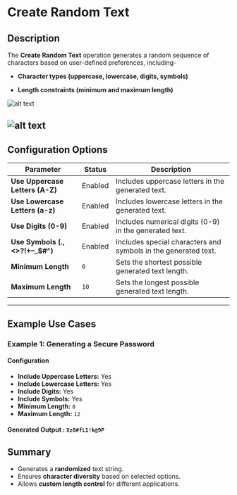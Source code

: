 # **Create Random Text**

## **Description**

The **Create Random Text** operation generates a random sequence of characters based on user-defined preferences, including-

- **Character types (uppercase, lowercase, digits, symbols)**

- **Length constraints (minimum and maximum length)**

![alt text](../../assets/text-action/create-random-text1.png)

![alt text](../../assets/text-action/create-random-text2.png)
---

## **Configuration Options**

| Parameter                           | Status  | Description |
|-------------------------------------|---------|-------------|
| **Use Uppercase Letters (A-Z)**    | Enabled  | Includes uppercase letters in the generated text. |
| **Use Lowercase Letters (a-z)**    | Enabled  | Includes lowercase letters in the generated text. |
| **Use Digits (0-9)**               | Enabled  | Includes numerical digits (0-9) in the generated text. |
| **Use Symbols (.,\<>?!+–_$#^)**     | Enabled  | Includes special characters and symbols in the generated text. |
| **Minimum Length**                 | `6`     | Sets the shortest possible generated text length. |
| **Maximum Length**                 | `10`    | Sets the longest possible generated text length. |

---

## **Example Use Cases**

### **Example 1: Generating a Secure Password**

#### **Configuration**

- **Include Uppercase Letters:** Yes
- **Include Lowercase Letters:** Yes
- **Include Digits:** Yes
- **Include Symbols:** Yes
- **Minimum Length:** `8`
- **Maximum Length:** `12`

#### **Generated Output :** `Xz8#fL1!k@9P`

## **Summary**

- Generates a **randomized** text string.
- Ensures **character diversity** based on selected options.
- Allows **custom length control** for different applications.
